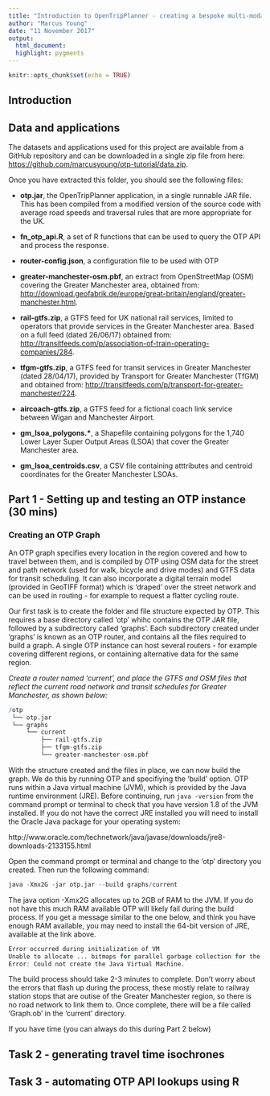 ```yaml
---
title: "Introduction to OpenTripPlanner - creating a bespoke multi-modal route planner"
author: "Marcus Young"
date: "11 November 2017"
output:
  html_document:
  highlight: pygments
---
```


```r
knitr::opts_chunk$set(echo = TRUE)
```

## Introduction


## Data and applications

The datasets and applications used for this project are available from a GitHub repository and can be downloaded in a single zip file from here: [https://github.com/marcusyoung/otp-tutorial/data.zip](https://github.com/marcusyoung/otp-tutorial/data.zip).

Once you have extracted this folder, you should see the following files:

* **otp.jar**, the OpenTripPlanner application, in a single runnable JAR file. This has been compiled from a modified version of the source code with average road speeds and traversal rules that are more appropriate for the UK.

* **fn_otp_api.R**, a set of R functions that can be used to query the OTP API and process the response.

* **router-config.json**, a configuration file to be used with OTP

* **greater-manchester-osm.pbf**, an extract from OpenStreetMap (OSM) covering the Greater Manchester area, obtained from: [http://download.geofabrik.de/europe/great-britain/england/greater-manchester.html](http://download.geofabrik.de/europe/great-britain/england/greater-manchester.html).

* **rail-gtfs.zip**, a GTFS feed for UK national rail services, limited to operators that provide services in the Greater Manchester area. Based on a full feed (dated 26/06/17) obtained from: [http://transitfeeds.com/p/association-of-train-operating-companies/284](http://transitfeeds.com/p/association-of-train-operating-companies/284).


* **tfgm-gtfs.zip**, a GTFS feed for transit services in Greater Manchester (dated 28/04/17), provided by Transport for Greater Manchester (TfGM) and obtained from: [http://transitfeeds.com/p/transport-for-greater-manchester/224](http://transitfeeds.com/p/transport-for-greater-manchester/224).

* **aircoach-gtfs.zip**, a GTFS feed for a fictional coach link service between Wigan and Manchester Airport.

* **gm_lsoa_polygons.\***, a Shapefile containing polygons for the 1,740 Lower Layer Super Output Areas (LSOA) that cover the Greater Manchester area.

* **gm_lsoa_centroids.csv**, a CSV file containing atttributes and centroid coordinates for the Greater Manchester LSOAs. 




## Part 1 - Setting up and testing an OTP instance (30 mins)



### Creating an OTP Graph

An OTP graph specifies every location in the region covered and how to travel between them, and is compiled by OTP using OSM data for the street and path network (used for walk, bicycle and drive modes) and GTFS data for transit scheduling. It can also incorporate a digital terrain model (provided in GeoTIFF format) which is 'draped' over the street network and can be used in routing - for example to request a flatter cycling route.

Our first task is to create the folder and file structure expected by OTP. This requires a base directory called 'otp' whihc contains the OTP JAR file, followed by a subdirectory called 'graphs'. Each subdirectory created under 'graphs' is known as an OTP router, and contains all the files required to build a graph. A single OTP instance can host several routers - for example covering different regions, or containing alternative data for the same region. 

*Create a router named 'current', and place the GTFS and OSM files that reflect the current road network and transit schedules for Greater Manchester, as shown below:*    

```r
/otp
 └── otp.jar
 └── graphs
     └── current
         ├── rail-gtfs.zip
         ├── tfgm-gtfs.zip
         └── greater-manchester-osm.pbf
```

With the structure created and the files in place, we can now build the graph. We do this by running OTP and specifiying the 'build' option. OTP runs within a Java virtual machine (JVM), which is provided by the Java runtime environment (JRE). Before continuing, run `java -version` from the command prompt or terminal to check that you have version 1.8 of the JVM installed. If you do not have the correct JRE installed you will need to install the Oracle Java package for your operating system:

http://www.oracle.com/technetwork/java/javase/downloads/jre8-downloads-2133155.html


Open the command prompt or terminal and change to the 'otp' directory you created. Then run the following command:

```r
java -Xmx2G -jar otp.jar --build graphs/current
```

The java option -Xmx2G allocates up to 2GB of RAM to the JVM. If you do not have this much RAM available OTP will likely fail during the build process. If you get a message similar to the one below, and think you have enough RAM available, you may need to install the 64-bit version of JRE, available at the link above.

```r
Error occurred during initialization of VM
Unable to allocate ... bitmaps for parallel garbage collection for the requested ... heap.
Error: Could not create the Java Virtual Machine.
```

The build process should take 2-3 minutes to complete. Don't worry about the errors that flash up during the process, these mostly relate to railway station stops that are outise of the Greater Manchester region, so there is no road network to link them to. Once complete, there will be a file called 'Graph.ob' in the 'current' directory.

If you have time (you can always do this during Part 2 below)


## Task 2 - generating travel time isochrones



## Task 3 - automating OTP API lookups using R